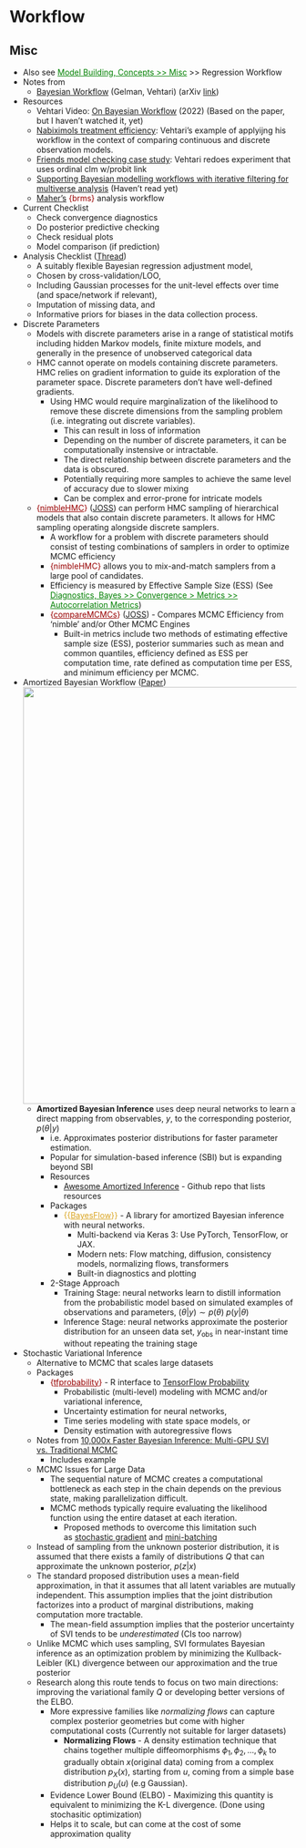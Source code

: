 # Workflow {#sec-bayes-wkflw .unnumbered}

## Misc {#sec-bayes-wkflw-misc .unnumbered}

-   Also see [Model Building, Concepts \>\> Misc](model-building-concepts.qmd#sec-modbld-misc){style="color: green"} \>\> Regression Workflow
-   Notes from
    -   [Bayesian Workflow](http://www.stat.columbia.edu/~gelman/research/unpublished/Bayesian_Workflow_article.pdf) (Gelman, Vehtari) (arXiv [link](https://arxiv.org/abs/2011.01808))
-   Resources
    -   Vehtari Video: [On Bayesian Workflow](https://www.youtube.com/watch?v=ppKpwtGy8KQ&ab_channel=Generable) (2022) (Based on the paper, but I haven't watched it, yet)
    -   [Nabiximols treatment efficiency](https://users.aalto.fi/~ave/casestudies/Nabiximols/nabiximols.html): Vehtari's example of applyijng his workflow in the context of comparing continuous and discrete observation models.
    -   [Friends model checking case study](https://users.aalto.fi/~ave/casestudies/Friends/friends.html): Vehtari redoes experiment that uses ordinal clm w/probit link
    -   [Supporting Bayesian modelling workflows with iterative filtering for multiverse analysis](https://arxiv.org/abs/2404.01688) (Haven't read yet)
    -   [Maher's](https://www.tjmahr.com/wisclabmisc/articles/brms.html) [{brms}]{style="color: #990000"} analysis workflow
-   Current Checklist
    -   Check convergence diagnostics
    -   Do posterior predictive checking
    -   Check residual plots
    -   Model comparison (if prediction)
-   Analysis Checklist ([Thread](https://vis.social/@robertGrant/109743940709993385))
    -   A suitably flexible Bayesian regression adjustment model,
    -   Chosen by cross-validation/LOO,
    -   Including Gaussian processes for the unit-level effects over time (and space/network if relevant),
    -   Imputation of missing data, and
    -   Informative priors for biases in the data collection process.
-   Discrete Parameters
    -   Models with discrete parameters arise in a range of statistical motifs including hidden Markov models, finite mixture models, and generally in the presence of unobserved categorical data
    -   HMC cannot operate on models containing discrete parameters. HMC relies on gradient information to guide its exploration of the parameter space. Discrete parameters don't have well-defined gradients.
        -   Using HMC would require marginalization of the likelihood to remove these discrete dimensions from the sampling problem (i.e. integrating out discrete variables).
            -   This can result in loss of information
            -   Depending on the number of discrete parameters, it can be computationally instensive or intractable.
            -   The direct relationship between discrete parameters and the data is obscured.
            -   Potentially requiring more samples to achieve the same level of accuracy due to slower mixing
            -   Can be complex and error-prone for intricate models
    -   [{]{style="color: #990000"}[nimbleHMC](https://cran.r-project.org/web/packages/nimbleHMC/index.html){style="color: #990000"}[}]{style="color: #990000"} ([JOSS](https://joss.theoj.org/papers/10.21105/joss.06745)) can perform HMC sampling of hierarchical models that also contain discrete parameters. It allows for HMC sampling operating alongside discrete samplers.
        -   A workflow for a problem with discrete parameters should consist of testing combinations of samplers in order to optimize MCMC efficiency
        -   [{nimbleHMC}]{style="color: #990000"} allows you to mix-and-match samplers from a large pool of candidates.
        -   Efficiency is measured by Effective Sample Size (ESS) (See [Diagnostics, Bayes \>\> Convergence \> Metrics \>\> Autocorrelation Metrics](diagnostics-bayes.qmd#sec-diag-bay-conv-autoc){style="color: green"})
        -   [{]{style="color: #990000"}[compareMCMCs](https://cran.r-project.org/web/packages/compareMCMCs/index.html){style="color: #990000"}[}]{style="color: #990000"} ([JOSS](https://joss.theoj.org/papers/10.21105/joss.03844)) - Compares MCMC Efficiency from 'nimble' and/or Other MCMC Engines
            -   Built-in metrics include two methods of estimating effective sample size (ESS), posterior summaries such as mean and common quantiles, efficiency defined as ESS per computation time, rate defined as computation time per ESS, and minimum efficiency per MCMC.
-   Amortized Bayesian Workflow ([Paper](https://arxiv.org/abs/2409.04332))\
    ![](_resources/Bayes-Workflow.resources/amortized-wrkflw-1.png){.lightbox width="732"}
    -   **Amortized Bayesian Inference** uses deep neural networks to learn a direct mapping from observables, $y$, to the corresponding posterior, $p(\theta | y)$
        -   i.e. Approximates posterior distributions for faster parameter estimation.
        -   Popular for simulation-based inference (SBI) but is expanding beyond SBI
        -   Resources
            -   [Awesome Amortized Inference](https://github.com/bayesflow-org/awesome-amortized-inference) - Github repo that lists resources
        -   Packages
            -   [{{]{style="color: goldenrod"}[BayesFlow](https://bayesflow.org/){style="color: goldenrod"}[}}]{style="color: goldenrod"} - A library for amortized Bayesian inference with neural networks.
                -   Multi-backend via Keras 3: Use PyTorch, TensorFlow, or JAX.
                -   Modern nets: Flow matching, diffusion, consistency models, normalizing flows, transformers
                -   Built-in diagnostics and plotting
        -   2-Stage Approach
            -   Training Stage: neural networks learn to distill information from the probabilistic model based on simulated examples of observations and parameters, $(\theta | y) \sim p(\theta) \;p(y|\theta)$
            -   Inference Stage: neural networks approximate the posterior distribution for an unseen data set, $y_\text{obs}$ in near-instant time without repeating the training stage
-   Stochastic Variational Inference
    -   Alternative to MCMC that scales large datasets
    -   Packages
        -   [{]{style="color: #990000"}[tfprobability](https://rstudio.github.io/tfprobability/){style="color: #990000"}[}]{style="color: #990000"} - R interface to [TensorFlow Probability](https://www.tensorflow.org/probability/)
            -   Probabilistic (multi-level) modeling with MCMC and/or variational inference,
            -   Uncertainty estimation for neural networks,
            -   Time series modeling with state space models, or
            -   Density estimation with autoregressive flows
    -   Notes from [10,000x Faster Bayesian Inference: Multi-GPU SVI vs. Traditional MCMC](https://towardsdatascience.com/10000x-faster-bayesian-inference-multi-gpu-svi-vs-traditional-mcmc/)
        -   Includes example
    -   MCMC Issues for Large Data
        -   The sequential nature of MCMC creates a computational bottleneck as each step in the chain depends on the previous state, making parallelization difficult.
        -   MCMC methods typically require evaluating the likelihood function using the entire dataset at each iteration.
            -   Proposed methods to overcome this limitation such as [stochastic gradient](https://arxiv.org/abs/1907.06986) and [mini-batching](https://arxiv.org/abs/1908.02910)
    -   Instead of sampling from the unknown posterior distribution, it is assumed that there exists a family of distributions $Q$ that can approximate the unknown posterior, $p(z|x)$
    -   The standard proposed distribution uses a mean-field approximation, in that it assumes that all latent variables are mutually independent. This assumption implies that the joint distribution factorizes into a product of marginal distributions, making computation more tractable.
        -   The mean-field assumption implies that the posterior uncertainty of SVI tends to be *underestimated* (CIs too narrow)
    -   Unlike MCMC which uses sampling, SVI formulates Bayesian inference as an optimization problem by minimizing the Kullback-Leibler (KL) divergence between our approximation and the true posterior
    -   Research along this route tends to focus on two main directions: improving the variational family $Q$ or developing better versions of the ELBO.
        -   More expressive families like *normalizing flows* can capture complex posterior geometries but come with higher computational costs (Currently not suitable for larger datasets)
            -   **Normalizing Flows** - A density estimation technique that chains together multiple diffeomorphisms $\phi_1, \phi_2, \ldots, \phi_k$ to gradually obtain $x$(original data) coming from a complex distribution $p_X(x)$, starting from $u$, coming from a simple base distribution $p_U(u)$ (e.g Gaussian).
        -   Evidence Lower Bound (ELBO) - Maximizing this quantity is equivalent to minimizing the K-L divergence. (Done using stochasitic optimization)
        -   Helps it to scale, but can come at the cost of some approximation quality
